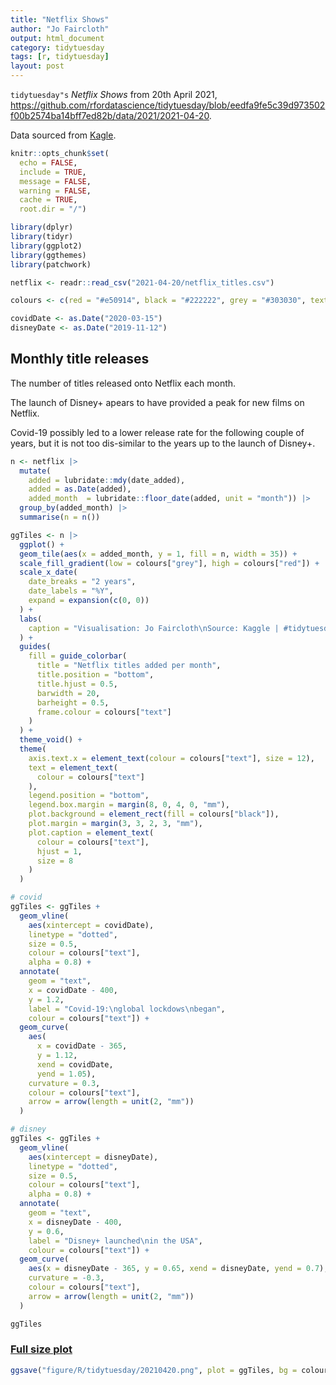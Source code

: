 ```yaml
---
title: "Netflix Shows"
author: "Jo Faircloth"
output: html_document
category: tidytuesday
tags: [r, tidytuesday]
layout: post
---
```


`tidytuesday"s` _Netflix Shows_ from 20th April 2021, <https://github.com/rfordatascience/tidytuesday/blob/eedfa9fe5c39d973502f00b2574ba14bff7ed82b/data/2021/2021-04-20>.

Data sourced from [Kagle](https://www.kaggle.com/shivamb/netflix-shows?select=netflix_titles.csv).

```r
knitr::opts_chunk$set(
  echo = FALSE,
  include = TRUE,
  message = FALSE,
  warning = FALSE,
  cache = TRUE,
  root.dir = "/")
```

```r
library(dplyr)
library(tidyr)
library(ggplot2)
library(ggthemes)
library(patchwork)
```

```r
netflix <- readr::read_csv("2021-04-20/netflix_titles.csv")
```

```r
colours <- c(red = "#e50914", black = "#222222", grey = "#303030", text = "#ffffff")

covidDate <- as.Date("2020-03-15")
disneyDate <- as.Date("2019-11-12")
```

## Monthly title releases

The number of titles released onto Netflix each month.

The launch of Disney+ apears to have provided a peak for new films on Netflix.

Covid-19 possibly led to a lower release rate for the following couple of years, but it is not too dis-similar to the years up to the launch of Disney+.

```r
n <- netflix |>
  mutate(
    added = lubridate::mdy(date_added),
    added = as.Date(added),
    added_month  = lubridate::floor_date(added, unit = "month")) |>
  group_by(added_month) |>
  summarise(n = n())

ggTiles <- n |>
  ggplot() +
  geom_tile(aes(x = added_month, y = 1, fill = n, width = 35)) +
  scale_fill_gradient(low = colours["grey"], high = colours["red"]) +
  scale_x_date(
    date_breaks = "2 years",
    date_labels = "%Y",
    expand = expansion(c(0, 0))
  ) +
  labs(
    caption = "Visualisation: Jo Faircloth\nSource: Kaggle | #tidytuesday"
  ) +
  guides(
    fill = guide_colorbar(
      title = "Netflix titles added per month",
      title.position = "bottom",
      title.hjust = 0.5,
      barwidth = 20,
      barheight = 0.5,
      frame.colour = colours["text"]
    )
  ) +
  theme_void() +
  theme(
    axis.text.x = element_text(colour = colours["text"], size = 12),
    text = element_text(
      colour = colours["text"]
    ),
    legend.position = "bottom",
    legend.box.margin = margin(8, 0, 4, 0, "mm"),
    plot.background = element_rect(fill = colours["black"]),
    plot.margin = margin(3, 3, 2, 3, "mm"),
    plot.caption = element_text(
      colour = colours["text"],
      hjust = 1,
      size = 8
    )
  )

# covid
ggTiles <- ggTiles +
  geom_vline(
    aes(xintercept = covidDate), 
    linetype = "dotted",
    size = 0.5, 
    colour = colours["text"],
    alpha = 0.8) +
  annotate(
    geom = "text",
    x = covidDate - 400,
    y = 1.2,
    label = "Covid-19:\nglobal lockdows\nbegan",
    colour = colours["text"]) +
  geom_curve(
    aes(
      x = covidDate - 365, 
      y = 1.12, 
      xend = covidDate,
      yend = 1.05),
    curvature = 0.3,
    colour = colours["text"],
    arrow = arrow(length = unit(2, "mm"))
  )

# disney
ggTiles <- ggTiles +
  geom_vline(
    aes(xintercept = disneyDate), 
    linetype = "dotted",
    size = 0.5, 
    colour = colours["text"],
    alpha = 0.8) +
  annotate(
    geom = "text",
    x = disneyDate - 400,
    y = 0.6,
    label = "Disney+ launched\nin the USA",
    colour = colours["text"]) +
  geom_curve(
    aes(x = disneyDate - 365, y = 0.65, xend = disneyDate, yend = 0.7),
    curvature = -0.3,
    colour = colours["text"],
    arrow = arrow(length = unit(2, "mm"))
  )

ggTiles
```


### <a href="https://raw.githubusercontent.com/misstickles/misstickles.github.io/main/figure/R/tidytuesday/20210420" target="_blank">Full size plot</a>


```r
ggsave("figure/R/tidytuesday/20210420.png", plot = ggTiles, bg = colours["black"], dpi = 300, width = 8, height = 5)
```



